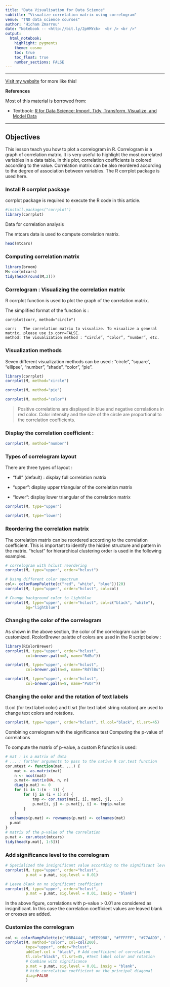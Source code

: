 ```yaml
---
title: "Data Visualisation for Data Science"
subtitle: "Visualize correlation matrix using correlogram"
venue: "TNO data science courses"
author: "Hicham Zmarrou"
date: "Notebook -- <http://bit.ly/2pHMYck>  <br /> <br />"
output:
  html_notebook:
    highlight: pygments
    theme: cosmo
    toc: true
    toc_float: true
    number_sections: FALSE
---
```



<hr>

[Visit my website](http://trefoil.ml/) for more like this!

__References__

Most of this material is borrowed from:

* Textbook: [R for Data Science: Import, Tidy, Transform, Visualize, and Model Data ](http://amzn.to/2r3x3ZF)

______________________________________________________________________________________________________________________________________

  
## Objectives 

This lesson teach you how to plot a correlogram in R. Correlogram is a graph of correlation matrix. It is very useful to highlight the most correlated variables in a data table. In this plot, correlation coefficients is colored according to the value. Correlation matrix can be also reordered according to the degree of association between variables. The R corrplot package is used here.


### Install R corrplot package

corrplot package is required to execute the R code in this article.

```r
#install.packages("corrplot")
library(corrplot)
``` 


Data for correlation analysis

The mtcars data is used to compute correlation matrix.

```r
head(mtcars)
```

    
### Computing correlation matrix

```r
library(broom)
M<-cor(mtcars)
tidy(head(round(M,2)))

```

### Correlogram : Visualizing the correlation matrix

R corrplot function is used to plot the graph of the correlation matrix.

The simplified format of the function is :


```
corrplot(corr, method="circle")

corr:	The correlation matrix to visualize. To visualize a general matrix, please use is.corr=FALSE.
method:	The visualization method : “circle”, “color”, “number”, etc.

```

### Visualization methods

Seven different visualization methods can be used : “circle”, “square”, “ellipse”, “number”, “shade”, “color”, “pie”.

```r

library(corrplot)
corrplot(M, method="circle")
```

```r
corrplot(M, method="pie")
```

```r
corrplot(M, method="color")
```

>  Positive correlations are displayed in blue and negative correlations in red color. Color intensity and the size of the circle are proportional to the correlation coefficients.


### Display the correlation coefficient :

```r
corrplot(M, method="number")
```




### Types of correlogram layout
There are three types of layout :

* “full” (default) : display full correlation matrix

* “upper”: display upper triangular of the correlation matrix

* “lower”: display lower triangular of the correlation matrix

```r
corrplot(M, type="upper")
```


```r
corrplot(M, type="lower")
```


### Reordering the correlation matrix
The correlation matrix can be reordered according to the correlation coefficient. This is important to identify the hidden structure and pattern in the matrix. “hclust” for hierarchical clustering order is used in the following examples.



```r
# correlogram with hclust reordering
corrplot(M, type="upper", order="hclust")
```

```r
# Using different color spectrum
col<- colorRampPalette(c("red", "white", "blue"))(20)
corrplot(M, type="upper", order="hclust", col=col)

```

```r
# Change background color to lightblue
corrplot(M, type="upper", order="hclust", col=c("black", "white"),
         bg="lightblue")
```



### Changing the color of the correlogram
As shown in the above section, the color of the correlogram can be customized. RcolorBrewer palette of colors are used in the R script below :
```r
library(RColorBrewer)
corrplot(M, type="upper", order="hclust", 
         col=brewer.pal(n=8, name="RdBu"))
```

```r
corrplot(M, type="upper", order="hclust",
         col=brewer.pal(n=8, name="RdYlBu"))
```

```r
corrplot(M, type="upper", order="hclust",
         col=brewer.pal(n=8, name="PuOr"))
```

### Changing the color and the rotation of text labels

tl.col (for text label color) and tl.srt (for text label string rotation) are used to change text colors and rotations.

```r
corrplot(M, type="upper", order="hclust", tl.col="black", tl.srt=45)
```


Combining correlogram with the significance test
Computing the p-value of correlations

To compute the matrix of p-value, a custom R function is used:


```r
# mat : is a matrix of data
# ... : further arguments to pass to the native R cor.test function
cor.mtest <- function(mat, ...) {
    mat <- as.matrix(mat)
    n <- ncol(mat)
    p.mat<- matrix(NA, n, n)
    diag(p.mat) <- 0
    for (i in 1:(n - 1)) {
        for (j in (i + 1):n) {
            tmp <- cor.test(mat[, i], mat[, j], ...)
            p.mat[i, j] <- p.mat[j, i] <- tmp$p.value
        }
    }
  colnames(p.mat) <- rownames(p.mat) <- colnames(mat)
  p.mat
}
# matrix of the p-value of the correlation
p.mat <- cor.mtest(mtcars)
tidy(head(p.mat[, 1:5]))
```


### Add significance level to the correlogram
```r
# Specialized the insignificant value according to the significant level
corrplot(M, type="upper", order="hclust", 
         p.mat = p.mat, sig.level = 0.01)
```

```r
# Leave blank on no significant coefficient
corrplot(M, type="upper", order="hclust", 
         p.mat = p.mat, sig.level = 0.01, insig = "blank")
```

In the above figure, correlations with p-value > 0.01 are considered as insignificant. In this case the correlation coefficient values are leaved blank or crosses are added.

### Customize the correlogram

```r

col <- colorRampPalette(c("#BB4444", "#EE9988", "#FFFFFF", "#77AADD", "#4477AA"))
corrplot(M, method="color", col=col(200),  
         type="upper", order="hclust", 
         addCoef.col = "black", # Add coefficient of correlation
         tl.col="black", tl.srt=45, #Text label color and rotation
         # Combine with significance
         p.mat = p.mat, sig.level = 0.01, insig = "blank", 
         # hide correlation coefficient on the principal diagonal
         diag=FALSE 
         )
```































